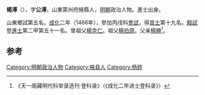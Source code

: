 '''楊溥'''（{{bd|1436年||？}}），字'''公溥'''，山東萊州府掖縣人，[[明朝|明朝]]政治人物。進士出身。

山東鄉試第五名。[[成化|成化]]二年（1466年），參加丙戌科[[會試|會試]]，得[[貢士|貢士]]第十九名。[[殿試|殿試]]登[[進士|進士]]第二甲第五十一名。曾祖父[[楊克仁|楊克仁]]。祖父[[楊伯原|楊伯原]]。父亲[[楊勝|楊勝]]<ref>《天一阁藏明代科举录选刊·登科录》（《成化二年进士登科录》）</ref>。

==参考==
{{reflist}}
{{明朝人物小作品}}
{{成化二年丙戌科殿試金榜}}

[[Category:明朝政治人物|Category:明朝政治人物]]
[[Category:掖县人|Category:掖县人]]
[[Category:杨姓|Category:杨姓]]